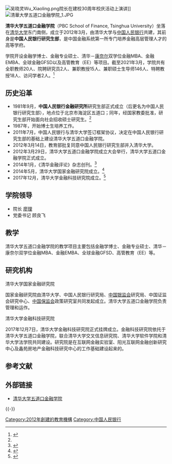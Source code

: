 {{primarysources|time=2020-09-01}}
{{Infobox University Department
 |标题色 = #82318e
| 名称 = 清华大学五道口金融学院
| 外文名 = Tsinghua University PBC School of Finance(Tsinghua PBCSF)
| 图像 = 清华大学五道口金融学院徽标.png
| 书记 = 顾良飞
| 院长 = [http://www.pbcsf.tsinghua.edu.cn/portal/list/index/id/33.html 廖理]
| 类型 = 公立大学
| 建校 = 2012年3月29日
| 面积 = 
| 建筑面积 = 
| 学生 = 
| 教师 = 
| 旧称 = 中国人民银行研究生部
| 地址 = {{CHN}}[[北京市|北京市]][[海淀区|海淀区]]成府路43号
| 网站 = {{URL|http://www.pbcsf.tsinghua.edu.cn/}}
| affiliations = [[清华大学|清华大学]]
}}
[[File:吴晓灵Wu_Xiaoling.png|thumb]]院长在建校30周年校庆活动上演讲]]
[[File:清華大學五道口金融學院_1.JPG|thumb]]

'''清华大学五道口金融学院'''（PBC School of Finance, Tsinghua University）坐落在[[清华大学|清华大学]]东门南侧，成立于2012年3月，由清华大学与[[中国人民银行|中国人民银行]]共建，其前身是'''中国人民银行研究生部'''，是中国金融系统第一所专门培养金融高层管理人才的高等学府。

学院开设金融学博士、金融专业硕士、清华－[[康奈尔大学|康奈尔]]双学位金融MBA、金融EMBA、全球金融GFSD以及高管教育（EE）等项目。截至2021年3月，学院共有全职教师20人、院聘研究员2人、兼职教授15人、兼职硕士生导师146人、特聘教授18人、访问学者2人。<ref name=":0">{{Cite web|title=学院简介|url=http://www.pbcsf.tsinghua.edu.cn/portal/list/index/id/34.html|accessdate=2020-09-01|publisher=清华大学五道口金融学院|archive-date=2021-01-22|archive-url=https://web.archive.org/web/20210122232701/http://www.pbcsf.tsinghua.edu.cn/portal/list/index/id/34.html|dead-url=no}}</ref>

==历史沿革==
*1981年9月，'''中国人民银行金融研究所'''研究生部正式成立（后更名为中国人民银行研究生部），地点位于北京市海淀区五道口；同年，经国家教委批准，研究生部开始面向社会招收硕士研究生。<ref name=":0" />
*1987年，开始博士生培养工作。
*2011年7月，中国人民银行与清华大学签订框架协议，决定在中国人民银行研究生部的基础上建设清华大学五道口金融学院。 
*2012年3月14日，教育部批复同意中国人民银行研究生部并入清华大学。
*2012年3月29日，清华大学五道口金融学院成立大会举行，清华大学五道口金融学院正式成立。 
*2014年1月，《清华金融评论》杂志创刊。<ref>{{Cite web|title=专业财经期刊《清华金融评论》正式创刊|url=http://www.chinanews.com/cj/2014/01-16/5744702.shtml|accessdate=2020-09-01|date=2014-01-16|publisher=中新网}}</ref>
*2014年5月，清华大学国家金融研究院成立。<ref>{{Cite web|title=清华大学国家金融研究院成立|url=https://news.tsinghua.edu.cn/info/1013/62444.htm|accessdate=2020-09-01|date=2014-05-10|publisher=清华大学新闻网}}</ref>
*2017年12月，清华大学金融科技研究院成立。<ref>{{Cite web|title=清华大学金融科技研究院正式成立|url=https://news.tsinghua.edu.cn/info/1003/21476.htm|accessdate=2020-09-01|date=2017-12-07|publisher=清华大学新闻网}}</ref>

==学院领导==
*院长 [http://www.pbcsf.tsinghua.edu.cn/portal/list/index/id/33.html 廖理]
*党委书记 顾良飞

==教学==
清华大学五道口金融学院的教学项目主要包括金融学博士、金融专业硕士、清华－康奈尔双学位金融MBA、金融EMBA、全球金融GFSD、高管教育（EE）等。

==研究机构==
清华大学国家金融研究院 

国家金融研究院由清华大学、中国人民银行研究局、[[中国银行保险监督管理委员会|中国银监会]]研究局、中国证监会研究中心、[[中国保险监督管理委员会|中国保监会]]政策研究室共同发起成立。清华大学五道口金融学院负责管理和运作。

清华大学金融科技研究院 

2017年12月7日，清华大学金融科技研究院正式挂牌成立。金融科技研究院依托于清华大学五道口金融学院，联合清华大学交叉信息研究院、清华大学软件学院和清华大学法学院共同建设。研究院是在互联网金融实验室、阳光互联网金融创新研究中心及鑫苑房地产金融科技研究中心的工作基础建设起来的。

==参考文献==
{{reflist}}

==外部链接==
*[http://www.pbcsf.tsinghua.edu.cn/ 清华大学五道口金融学院] {{Wayback|url=http://www.pbcsf.tsinghua.edu.cn/ |date=20210211022729 }}

{{-}}
{{中国人民银行|总}}
{{清华大学/院系}}

[[Category:2012年創建的教育機構|Category:2012年創建的教育機構]]
[[Category:中国人民银行|Category:中国人民银行]]